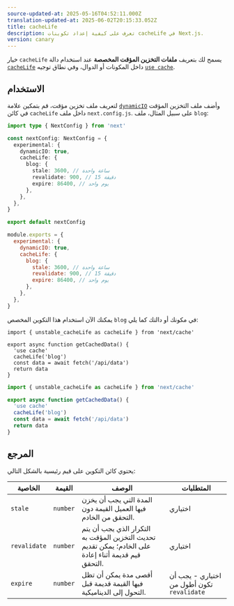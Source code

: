 ```yaml
---
source-updated-at: 2025-05-16T04:52:11.000Z
translation-updated-at: 2025-06-02T20:15:33.052Z
title: cacheLife
description: تعرف على كيفية إعداد تكوينات cacheLife في Next.js.
version: canary
---
```


خيار `cacheLife` يسمح لك بتعريف **ملفات التخزين المؤقت المخصصة** عند استخدام دالة [`cacheLife`](/docs/app/api-reference/functions/cacheLife) داخل المكونات أو الدوال، وفي نطاق توجيه [`use cache`](/docs/app/api-reference/directives/use-cache).

## الاستخدام

لتعريف ملف تخزين مؤقت، قم بتمكين علامة [`dynamicIO`](/docs/app/api-reference/config/next-config-js/dynamicIO) وأضف ملف التخزين المؤقت في كائن `cacheLife` داخل ملف `next.config.js`. على سبيل المثال، ملف `blog`:

```ts filename="next.config.ts" switcher
import type { NextConfig } from 'next'

const nextConfig: NextConfig = {
  experimental: {
    dynamicIO: true,
    cacheLife: {
      blog: {
        stale: 3600, // ساعة واحدة
        revalidate: 900, // 15 دقيقة
        expire: 86400, // يوم واحد
      },
    },
  },
}

export default nextConfig
```

```js filename="next.config.js" switcher
module.exports = {
  experimental: {
    dynamicIO: true,
    cacheLife: {
      blog: {
        stale: 3600, // ساعة واحدة
        revalidate: 900, // 15 دقيقة
        expire: 86400, // يوم واحد
      },
    },
  },
}
```

يمكنك الآن استخدام هذا التكوين المخصص `blog` في مكونك أو دالتك كما يلي:

```tsx filename="app/actions.ts" highlight={4,5} switcher
import { unstable_cacheLife as cacheLife } from 'next/cache'

export async function getCachedData() {
  'use cache'
  cacheLife('blog')
  const data = await fetch('/api/data')
  return data
}
```

```jsx filename="app/actions.js" highlight={4,5} switcher
import { unstable_cacheLife as cacheLife } from 'next/cache'

export async function getCachedData() {
  'use cache'
  cacheLife('blog')
  const data = await fetch('/api/data')
  return data
}
```

## المرجع

يحتوي كائن التكوين على قيم رئيسية بالشكل التالي:

| **الخاصية**  | **القيمة** | **الوصف**                                                                                           | **المتطلبات**                             |
| ------------ | ---------- | --------------------------------------------------------------------------------------------------- | ----------------------------------------- |
| `stale`      | `number`   | المدة التي يجب أن يخزن فيها العميل القيمة دون التحقق من الخادم.                                     | اختياري                                   |
| `revalidate` | `number`   | التكرار الذي يجب أن يتم تحديث التخزين المؤقت به على الخادم؛ يمكن تقديم قيم قديمة أثناء إعادة التحقق. | اختياري                                   |
| `expire`     | `number`   | أقصى مدة يمكن أن تظل فيها القيمة قديمة قبل التحول إلى الديناميكية.                                  | اختياري - يجب أن تكون أطول من `revalidate` |